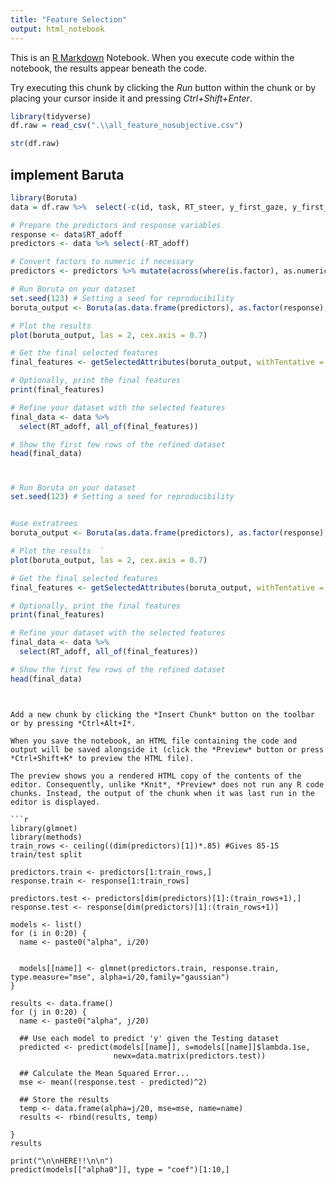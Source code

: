 ```yaml
---
title: "Feature Selection"
output: html_notebook
---
```


This is an [R Markdown](http://rmarkdown.rstudio.com) Notebook. When you execute code within the notebook, the results appear beneath the code. 

Try executing this chunk by clicking the *Run* button within the chunk or by placing your cursor inside it and pressing *Ctrl+Shift+Enter*. 

```r
library(tidyverse)
df.raw = read_csv(".\\all_feature_nosubjective.csv")  

str(df.raw)
```


## implement Baruta 
```r
library(Boruta)
data = df.raw %>%  select(-c(id, task, RT_steer, y_first_gaze, y_first_fix, mean_scl, stdev_scl)) #%>% na.omit()

# Prepare the predictors and response variables
response <- data$RT_adoff
predictors <- data %>% select(-RT_adoff)

# Convert factors to numeric if necessary
predictors <- predictors %>% mutate(across(where(is.factor), as.numeric))

# Run Boruta on your dataset
set.seed(123) # Setting a seed for reproducibility
boruta_output <- Boruta(as.data.frame(predictors), as.factor(response), getImp =  getImpRfZ,doTrace = 2, ntree=500)

# Plot the results
plot(boruta_output, las = 2, cex.axis = 0.7)

# Get the final selected features
final_features <- getSelectedAttributes(boruta_output, withTentative = TRUE)

# Optionally, print the final features
print(final_features)

# Refine your dataset with the selected features
final_data <- data %>% 
  select(RT_adoff, all_of(final_features))

# Show the first few rows of the refined dataset
head(final_data)
```

#
```r
# Run Boruta on your dataset
set.seed(123) # Setting a seed for reproducibility


#use extratrees 
boruta_output <- Boruta(as.data.frame(predictors), as.factor(response), getImp =  getImpRfGini, doTrace = 2)

# Plot the results  ` 
plot(boruta_output, las = 2, cex.axis = 0.7)

# Get the final selected features
final_features <- getSelectedAttributes(boruta_output, withTentative = TRUE)

# Optionally, print the final features
print(final_features)

# Refine your dataset with the selected features
final_data <- data %>% 
  select(RT_adoff, all_of(final_features))

# Show the first few rows of the refined dataset
head(final_data)
```
```


Add a new chunk by clicking the *Insert Chunk* button on the toolbar or by pressing *Ctrl+Alt+I*.

When you save the notebook, an HTML file containing the code and output will be saved alongside it (click the *Preview* button or press *Ctrl+Shift+K* to preview the HTML file).

The preview shows you a rendered HTML copy of the contents of the editor. Consequently, unlike *Knit*, *Preview* does not run any R code chunks. Instead, the output of the chunk when it was last run in the editor is displayed.

```r

library(glmnet)
library(methods)
train_rows <- ceiling((dim(predictors)[1])*.85) #Gives 85-15 train/test split

predictors.train <- predictors[1:train_rows,]
response.train <- response[1:train_rows]

predictors.test <- predictors[dim(predictors)[1]:(train_rows+1),]
response.test <- response[dim(predictors)[1]:(train_rows+1)]

models <- list()
for (i in 0:20) {
  name <- paste0("alpha", i/20)
  

  models[[name]] <- glmnet(predictors.train, response.train, type.measure="mse", alpha=i/20,family="gaussian")
}

results <- data.frame()
for (j in 0:20) {
  name <- paste0("alpha", j/20)
  
  ## Use each model to predict 'y' given the Testing dataset
  predicted <- predict(models[[name]], s=models[[name]]$lambda.1se, 
                       newx=data.matrix(predictors.test))
  
  ## Calculate the Mean Squared Error...
  mse <- mean((response.test - predicted)^2)
  
  ## Store the results
  temp <- data.frame(alpha=j/20, mse=mse, name=name)
  results <- rbind(results, temp)
  
}
results

print("\n\nHERE!!\n\n")
predict(models[["alpha0"]], type = "coef")[1:10,]

```

